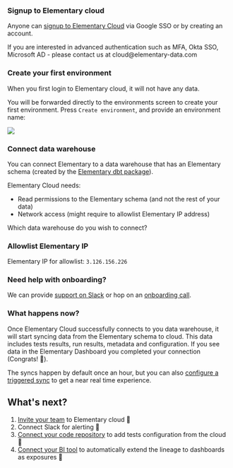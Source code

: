### Signup to Elementary cloud

Anyone can [signup to Elementary Cloud](https://elementary-data.frontegg.com/oauth/account/sign-up) via Google SSO or by creating an account.

<Note>
  If you are interested in advanced authentication such as MFA, Okta SSO,
  Microsoft AD - please contact us at cloud@elementary-data.com
</Note>

### Create your first environment

When you first login to Elementary cloud, it will not have any data.

You will be forwarded directly to the environments screen to create your first environment.
Press `Create environment`, and provide an environment name:

<Frame>
  <img src="https://res.cloudinary.com/diuctyblm/image/upload/v1691523923/create_env_wsovvr.png" />
</Frame>

### Connect data warehouse

You can connect Elementary to a data warehouse that has an Elementary schema (created by the [Elementary dbt package](/cloud/onboarding/quickstart-dbt-package)).

Elementary Cloud needs:

- Read permissions to the Elementary schema (and not the rest of your data)
- Network access (might require to allowlist Elementary IP address)

Which data warehouse do you wish to connect?

<Snippet file="cloud/integrations/cards-groups/connect-dwh-cards.mdx" />

### Allowlist Elementary IP

Elementary IP for allowlist: `3.126.156.226`

### Need help with onboarding?

We can provide [support on Slack](https://join.slack.com/t/elementary-community/shared_invite/zt-1b9vogqmq-y~IRhc2396CbHNBXLsrXcA) or hop on an [onboarding call](https://savvycal.com/MaayanSa/df29881c).

### What happens now?

Once Elementary Cloud successfully connects to you data warehouse, it will start syncing data from the Elementary schema to cloud. This data includes tests results, run results, metadata and configuration.
If you see data in the Elementary Dashboard you completed your connection (Congrats! 🎉).

The syncs happen by default once an hour, but you can also [configure a triggered sync](/cloud/guides/sync-scheduling) to get a near real time experience.

## What's next?

1. [Invite your team](/cloud/manage-team) to Elementary cloud 👥
2. Connect Slack for alerting 🔔
3. [Connect your code repository](/cloud/integrations/code-repo/connect-code-repo) to add tests configuration from the cloud 🔌
4. [Connect your BI tool](/cloud/integrations/bi/connect-bi-tool) to automatically extend the lineage to dashboards as exposures 🚀
